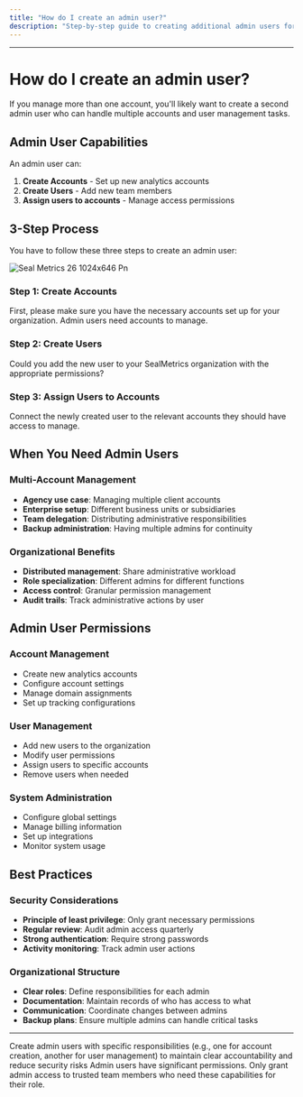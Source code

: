 ```yaml
---
title: "How do I create an admin user?"
description: "Step-by-step guide to creating additional admin users for multi-account management"
---
```


---

# How do I create an admin user?

If you manage more than one account, you'll likely want to create a second admin user who can handle multiple accounts and user management tasks.

## Admin User Capabilities

An admin user can:

1. **Create Accounts** - Set up new analytics accounts
2. **Create Users** - Add new team members
3. **Assign users to accounts** - Manage access permissions

## 3-Step Process

You have to follow these three steps to create an admin user:

![Seal Metrics 26 1024x646 Pn](/images/Seal-Metrics-26-1024x646.png)

### Step 1: Create Accounts

First, please make sure you have the necessary accounts set up for your organization. Admin users need accounts to manage.

### Step 2: Create Users

Could you add the new user to your SealMetrics organization with the appropriate permissions?

### Step 3: Assign Users to Accounts

Connect the newly created user to the relevant accounts they should have access to manage.

## When You Need Admin Users

### Multi-Account Management

- **Agency use case**: Managing multiple client accounts
- **Enterprise setup**: Different business units or subsidiaries
- **Team delegation**: Distributing administrative responsibilities
- **Backup administration**: Having multiple admins for continuity

### Organizational Benefits

- **Distributed management**: Share administrative workload
- **Role specialization**: Different admins for different functions
- **Access control**: Granular permission management
- **Audit trails**: Track administrative actions by user

## Admin User Permissions

### Account Management

- Create new analytics accounts
- Configure account settings
- Manage domain assignments
- Set up tracking configurations

### User Management

- Add new users to the organization
- Modify user permissions
- Assign users to specific accounts
- Remove users when needed

### System Administration

- Configure global settings
- Manage billing information
- Set up integrations
- Monitor system usage

## Best Practices

### Security Considerations

- **Principle of least privilege**: Only grant necessary permissions
- **Regular review**: Audit admin access quarterly
- **Strong authentication**: Require strong passwords
- **Activity monitoring**: Track admin user actions

### Organizational Structure

- **Clear roles**: Define responsibilities for each admin
- **Documentation**: Maintain records of who has access to what
- **Communication**: Coordinate changes between admins
- **Backup plans**: Ensure multiple admins can handle critical tasks

---

<Tip>
  Create admin users with specific responsibilities (e.g., one for account creation, another for user management) to maintain clear accountability and reduce security risks
</Tip>

<Note>
  Admin users have significant permissions. Only grant admin access to trusted team members who need these capabilities for their role.
</Note>